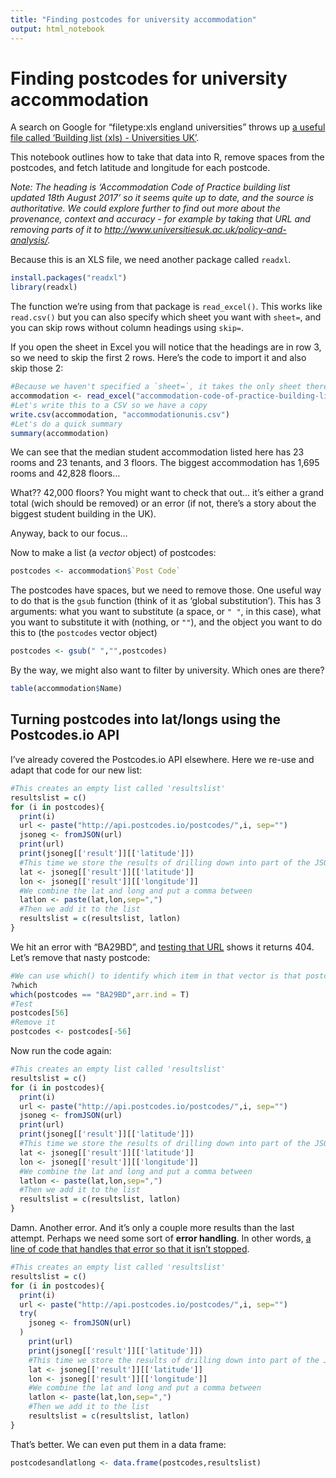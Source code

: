 ```yaml
---
title: "Finding postcodes for university accommodation"
output: html_notebook
---
```


# Finding postcodes for university accommodation

A search on Google for "filetype:xls england universities" throws up [a useful file called 'Building list (xls) - Universities UK'](http://www.universitiesuk.ac.uk/policy-and-analysis/Documents/accommodation-code-of-practice-building-list.xls). 

This notebook outlines how to take that data into R, remove spaces from the postcodes, and fetch latitude and longitude for each postcode.

*Note: The heading is 'Accommodation Code of Practice building list updated 18th August 2017' so it seems quite up to date, and the source is authoritative. We could explore further to find out more about the provenance, context and accuracy - for example by taking that URL and removing parts of it to [http://www.universitiesuk.ac.uk/policy-and-analysis/](http://www.universitiesuk.ac.uk/policy-and-analysis/).*

Because this is an XLS file, we need another package called `readxl`.

```r
install.packages("readxl")
library(readxl)
```

The function we're using from that package is `read_excel()`. This works like `read.csv()` but you can also specify which sheet you want with `sheet=`, and you can skip rows without column headings using `skip=`.

If you open the sheet in Excel you will notice that the headings are in row 3, so we need to skip the first 2 rows. Here's the code to import it and also skip those 2: 

```r
#Because we haven't specified a `sheet=`, it takes the only sheet there is. But we could specify that too.
accommodation <- read_excel("accommodation-code-of-practice-building-list.xls", skip = 2)
#Let's write this to a CSV so we have a copy
write.csv(accommodation, "accommodationunis.csv")
#Let's do a quick summary
summary(accommodation)
```

We can see that the median student accommodation listed here has 23 rooms and 23 tenants, and 3 floors. The biggest accommodation has 1,695 rooms and 42,828 floors...

What?? 42,000 floors? You might want to check that out... it's either a grand total (wich should be removed) or an error (if not, there's a story about the biggest student building in the UK).

Anyway, back to our focus...

Now to make a list (a *vector* object) of postcodes:

```r
postcodes <- accommodation$`Post Code`
```

The postcodes have spaces, but we need to remove those. One useful way to do that is the `gsub` function (think of it as 'global substitution'). This has 3 arguments: what you want to substitute (a space, or `" "`, in this case), what you want to substitute it with (nothing, or `""`), and the object you want to do this to (the `postcodes` vector object)

```r
postcodes <- gsub(" ","",postcodes)
```

By the way, we might also want to filter by university. Which ones are there?

```r
table(accommodation$Name)
```


## Turning postcodes into lat/longs using the Postcodes.io API

I've already covered the Postcodes.io API elsewhere. Here we re-use and adapt that code for our new list:

```r
#This creates an empty list called 'resultslist'
resultslist = c()
for (i in postcodes){
  print(i)
  url <- paste("http://api.postcodes.io/postcodes/",i, sep="")
  jsoneg <- fromJSON(url)
  print(url)
  print(jsoneg[['result']][['latitude']])
  #This time we store the results of drilling down into part of the JSON
  lat <- jsoneg[['result']][['latitude']]
  lon <- jsoneg[['result']][['longitude']]
  #We combine the lat and long and put a comma between
  latlon <- paste(lat,lon,sep=",")
  #Then we add it to the list
  resultslist = c(resultslist, latlon)
}
```

We hit an error with "BA29BD", and [testing that URL](http://api.postcodes.io/postcodes/BA29BD) shows it returns 404. Let's remove that nasty postcode:

```r
#We can use which() to identify which item in that vector is that postcode
?which
which(postcodes == "BA29BD",arr.ind = T)
#Test
postcodes[56]
#Remove it
postcodes <- postcodes[-56]
```

Now run the code again:

```r
#This creates an empty list called 'resultslist'
resultslist = c()
for (i in postcodes){
  print(i)
  url <- paste("http://api.postcodes.io/postcodes/",i, sep="")
  jsoneg <- fromJSON(url)
  print(url)
  print(jsoneg[['result']][['latitude']])
  #This time we store the results of drilling down into part of the JSON
  lat <- jsoneg[['result']][['latitude']]
  lon <- jsoneg[['result']][['longitude']]
  #We combine the lat and long and put a comma between
  latlon <- paste(lat,lon,sep=",")
  #Then we add it to the list
  resultslist = c(resultslist, latlon)
}
```

Damn. Another error. And it's only a couple more results than the last attempt. Perhaps we need some sort of **error handling**. In other words, [a line of code that handles that error so that it isn't stopped](https://www.r-bloggers.com/error-handling-in-r/).

```r
#This creates an empty list called 'resultslist'
resultslist = c()
for (i in postcodes){
  print(i)
  url <- paste("http://api.postcodes.io/postcodes/",i, sep="")
  try(
    jsoneg <- fromJSON(url)
  )
    print(url)
    print(jsoneg[['result']][['latitude']])
    #This time we store the results of drilling down into part of the JSON
    lat <- jsoneg[['result']][['latitude']]
    lon <- jsoneg[['result']][['longitude']]
    #We combine the lat and long and put a comma between
    latlon <- paste(lat,lon,sep=",")
    #Then we add it to the list
    resultslist = c(resultslist, latlon)
}
```

That's better. We can even put them in a data frame:

```r
postcodesandlatlong <- data.frame(postcodes,resultslist)
```






